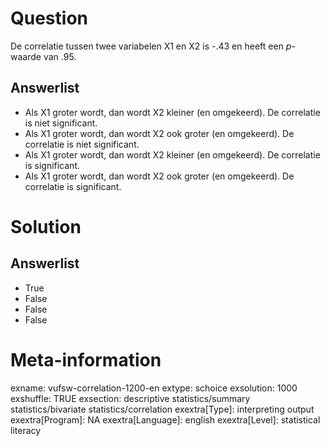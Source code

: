 Question
========
De correlatie tussen twee variabelen X1 en X2 is -.43 en heeft een
*p*-waarde van .95.

Answerlist
----------
* Als X1 groter wordt, dan wordt X2 kleiner (en omgekeerd). De correlatie
  is niet significant.
* Als X1 groter wordt, dan wordt X2 ook groter (en omgekeerd). De
  correlatie is niet significant.
* Als X1 groter wordt, dan wordt X2 kleiner (en omgekeerd). De correlatie
  is significant.
* Als X1 groter wordt, dan wordt X2 ook groter (en omgekeerd). De
  correlatie is significant.

Solution
========










Answerlist
----------
* True
* False
* False
* False

Meta-information
================
exname: vufsw-correlation-1200-en
extype: schoice
exsolution: 1000
exshuffle: TRUE
exsection: descriptive statistics/summary statistics/bivariate statistics/correlation
exextra[Type]: interpreting output
exextra[Program]: NA
exextra[Language]: english
exextra[Level]: statistical literacy


